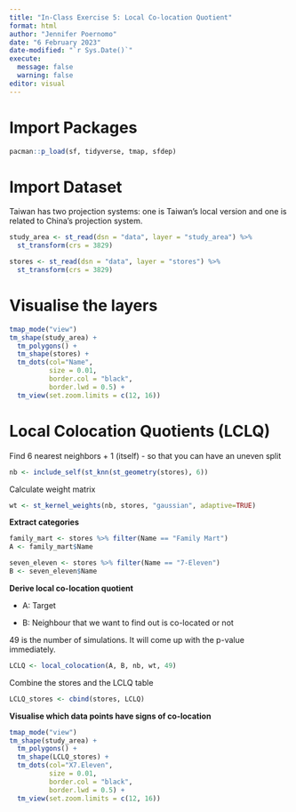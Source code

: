 ```yaml
---
title: "In-Class Exercise 5: Local Co-location Quotient"
format: html
author: "Jennifer Poernomo"
date: "6 February 2023"
date-modified: "`r Sys.Date()`"
execute: 
  message: false
  warning: false
editor: visual
---
```


# Import Packages

```r
pacman::p_load(sf, tidyverse, tmap, sfdep)
```

# Import Dataset

Taiwan has two projection systems: one is Taiwan's local version and one is related to China's projection system.

```r
study_area <- st_read(dsn = "data", layer = "study_area") %>%
  st_transform(crs = 3829)
```

```r
stores <- st_read(dsn = "data", layer = "stores") %>%
  st_transform(crs = 3829)
```

# Visualise the layers

```r
tmap_mode("view")
tm_shape(study_area) +
  tm_polygons() +
  tm_shape(stores) +
  tm_dots(col="Name",
          size = 0.01,
          border.col = "black",
          border.lwd = 0.5) +
  tm_view(set.zoom.limits = c(12, 16))
```

# Local Colocation Quotients (LCLQ)

Find 6 nearest neighbors + 1 (itself) - so that you can have an uneven split

```r
nb <- include_self(st_knn(st_geometry(stores), 6))
```

Calculate weight matrix

```r
wt <- st_kernel_weights(nb, stores, "gaussian", adaptive=TRUE)
```

**Extract categories**

```r
family_mart <- stores %>% filter(Name == "Family Mart")
A <- family_mart$Name
```

```r
seven_eleven <- stores %>% filter(Name == "7-Eleven")
B <- seven_eleven$Name
```

**Derive local co-location quotient**

-   A: Target

-   B: Neighbour that we want to find out is co-located or not

49 is the number of simulations. It will come up with the p-value immediately.

```r
LCLQ <- local_colocation(A, B, nb, wt, 49)
```

Combine the stores and the LCLQ table

```r
LCLQ_stores <- cbind(stores, LCLQ)
```

**Visualise which data points have signs of co-location**

```r
tmap_mode("view")
tm_shape(study_area) +
  tm_polygons() +
  tm_shape(LCLQ_stores) +
  tm_dots(col="X7.Eleven",
          size = 0.01,
          border.col = "black",
          border.lwd = 0.5) +
  tm_view(set.zoom.limits = c(12, 16))
```
